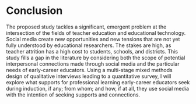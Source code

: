 # Conclusion

The proposed study tackles a significant, emergent problem at the intersection of the fields of teacher education and educational technology. Social media create new opportunities and new tensions that are not yet fully understood by educational researchers. The stakes are high, as teacher attrition has a high cost to students, schools, and districts. This study fills a gap in the literature by considering both the scope of potential interpersonal connections made through social media and the particular needs of early-career educators. Using a multi-stage mixed methods design of qualitative interviews leading to a quantitative survey, I will explore what supports for professional learning early-career educators seek during induction, if any; from whom; and how, if at all, they use social media with the intention of seeking supports and connections.
